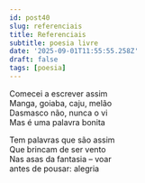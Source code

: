 ```yaml
---
id: post40
slug: referenciais
title: Referenciais
subtitle: poesia livre
date: '2025-09-01T11:55:55.258Z'
draft: false
tags: [poesia]
---
```

Comecei a escrever assim  
Manga, goiaba, caju, melão  
Dasmasco não, nunca o vi  
Mas é uma palavra bonita  

Tem palavras que são assim  
Que brincam de ser vento  
Nas asas da fantasia – voar  
antes de pousar: alegria
